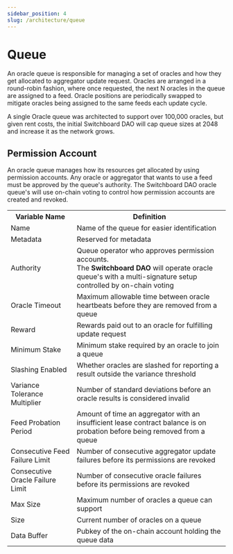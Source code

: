 ```yaml
---
sidebar_position: 4
slug: /architecture/queue
---
```


# Queue

An oracle queue is responsible for managing a set of oracles and how they get allocated to aggregator update request. Oracles are arranged in a round-robin fashion, where once requested, the next N oracles in the queue are assigned to a feed. Oracle positions are periodically swapped to mitigate oracles being assigned to the same feeds each update cycle.

A single Oracle queue was architected to support over 100,000 oracles, but given rent costs, the initial Switchboard DAO will cap queue sizes at 2048 and increase it as the network grows.

## Permission Account

An oracle queue manages how its resources get allocated by using permission accounts. Any oracle or aggregator that wants to use a feed must be approved by the queue's authority. The Switchboard DAO oracle queue's will use on-chain voting to control how permission accounts are created and revoked.

<table>
  <tr>
    <th>Variable Name</th>
    <th>Definition</th>
  </tr>
  <tr>
    <td>Name</td>
    <td>Name of the queue for easier identification</td>
  </tr>
  <tr>
    <td>Metadata</td>
    <td>Reserved for metadata</td>
  </tr>
  <tr>
    <td>Authority</td>
    <td>
      Queue operator who approves permission accounts.
      <br />
      The <strong>Switchboard DAO</strong> will operate oracle queue's with a
      multi-signature setup controlled by on-chain voting
    </td>
  </tr>
  <tr>
    <td>Oracle Timeout</td>
    <td>Maximum allowable time between oracle heartbeats before they are removed from a queue</td>
  </tr>
  <tr>
    <td>Reward</td>
    <td>Rewards paid out to an oracle for fulfilling update request</td>
  </tr>
  <tr>
    <td>Minimum Stake</td>
    <td>Minimum stake required by an oracle to join a queue</td>
  </tr>
  <tr>
    <td>Slashing Enabled</td>
    <td>
      Whether oracles are slashed for reporting a result outside the variance
      threshold
    </td>
  </tr>
  <tr>
    <td>Variance Tolerance Multiplier</td>
    <td>Number of standard deviations before an oracle results is considered invalid</td>
  </tr>
  <tr>
    <td>Feed Probation Period</td>
    <td>Amount of time an aggregator with an insufficient lease contract balance is on probation before being removed from a queue</td>
  </tr>

  <tr>
    <td>Consecutive Feed Failure Limit</td>
    <td>Number of consecutive aggregator update failures before its permissions are revoked</td>
  </tr>
  <tr>
    <td>Consecutive Oracle Failure Limit</td>
    <td>Number of consecutive oracle failures before its permissions are revoked</td>
  </tr>
  <tr>
    <td>Max Size</td>
    <td>Maximum number of oracles a queue can support</td>
  </tr>
  <tr>
    <td>Size</td>
    <td>Current number of oracles on a queue</td>
  </tr>
  <tr>
    <td>Data Buffer</td>
    <td>Pubkey of the on-chain account holding the queue data</td>
  </tr>
</table>
